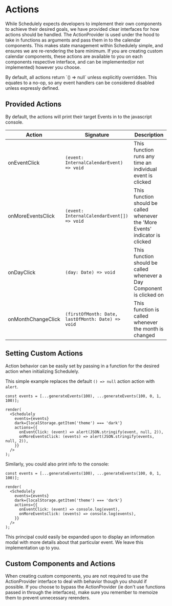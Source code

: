 
# Actions

While Schedulely expects developers to implement their own components to achieve their desired goals, we have provided clear interfaces for how actions should be handled.
The ActionProvider is used under the hood to take in functions as arguments and pass them in to the calendar components. This makes state management within
Schedulely simple, and ensures we are re-rendering the bare minimum. If you are creating custom calendar components, these actions are available to you on each components
respective interface, and can be implemented(or not implemented) however you choose.

<Callout type="warning" emoji="⚠️">
  By default, all actions return `() => null` unless explicitly overridden. This
  equates to a no-op, so any event handlers can be considered disabled unless
  expressly defined.
</Callout>

## Provided Actions

By default, the actions will print their target Events in to the javascript console.

| Action             | Signature                                         | Description                                                                    |
| ------------------ | ------------------------------------------------- | ------------------------------------------------------------------------------ |
| onEventClick       | `(event: InternalCalendarEvent) => void`          | This function runs any time an individual event is clicked                     |
| onMoreEventsClick  | `(event: InternalCalendarEvent[]) => void`        | This function should be called whenever the 'More Events' indicator is clicked |
| onDayClick         | `(day: Date) => void`                             | This function should be called whenever a Day Component is clicked on          |
| onMonthChangeClick | `(firstOfMonth: Date, lastOfMonth: Date) => void` | This function is called whenever the month is changed                          |

## Setting Custom Actions

Action behavior can be easily set by passing in a function for the desired action when initializing Schedulely.

This simple example replaces the default `() => null` action action with `alert`.

```tsx,live
const events = [...generateEvents(100), ...generateEvents(100, 0, 1, 100)];

render(
  <Schedulely
    events={events}
    dark={localStorage.getItem('theme') === 'dark'}
    actions={{
      onEventClick: (event) => alert(JSON.stringify(event, null, 2)),
      onMoreEventsClick: (events) => alert(JSON.stringify(events, null, 2)),
    }}
  />
);
```

Similarly, you could also print info to the console:

```tsx,live
const events = [...generateEvents(100), ...generateEvents(100, 0, 1, 100)];

render(
  <Schedulely
    events={events}
    dark={localStorage.getItem('theme') === 'dark'}
    actions={{
      onEventClick: (event) => console.log(event),
      onMoreEventsClick: (events) => console.log(events),
    }}
  />
);
```

This principal could easily be expanded upon to display an information modal with more details about that particular event. We leave this implementation up to you.

## Custom Components and Actions

When creating custom components, you are not required to use the ActionProvider interface to deal with behavior though you should if possible. If you choose to bypass the
ActionProvider (ie don't use functions passed in through the interfaces), make sure you remember to memoize them to prevent unnecessary rerenders.
